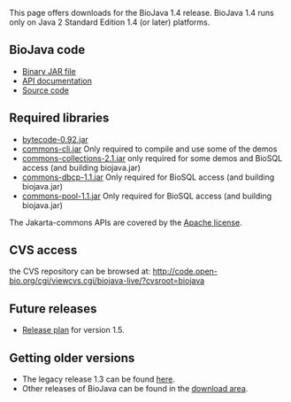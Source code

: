 This page offers downloads for the BioJava 1.4 release. BioJava 1.4 runs only on Java 2 Standard Edition 1.4 (or later) platforms. 

== BioJava code ==

* [http://www.biojava.org/download/binaries/biojava-1.4.jar Binary JAR file] 
* [http://www.biojava.org/download/docs/biojava-docs-1.4.tar.gz API documentation] 
* [http://www.biojava.org/download/source/biojava-1.4.tar.gz Source code] 


== Required libraries ==

* [http://www.biojava.org/download/binaries/bytecode-0.92.jar bytecode-0.92.jar]
* [http://www.biojava.org/download/binaries/commons-cli.jar commons-cli.jar] Only required to compile and use some of the demos
* [http://www.biojava.org/download/binaries/commons-collections-2.1.jar commons-collections-2.1.jar] only required for some demos and BioSQL access (and building biojava.jar)
* [http://www.biojava.org/download/binaries/commons-dbcp-1.1.jar commons-dbcp-1.1.jar] Only required for BioSQL access (and building biojava.jar)
* [http://www.biojava.org/download/binaries/commons-pool-1.1.jar commons-pool-1.1.jar] Only required for BioSQL access (and building biojava.jar)

The Jakarta-commons APIs are covered by the [http://www.biojava.org/download/binaries/LICENSE.COMMONS Apache license].


== CVS access ==

the CVS repository can be browsed at:
http://code.open-bio.org/cgi/viewcvs.cgi/biojava-live/?cvsroot=biojava

== Future releases ==
* [[BioJava:1.5ReleasePlan|Release plan]] for version 1.5.

== Getting older versions ==

* The legacy release 1.3 can be found [[BioJava:Download 1.3|here]].
* Other releases of BioJava can be found in the [http://www.biojava.org/download/ download area].
